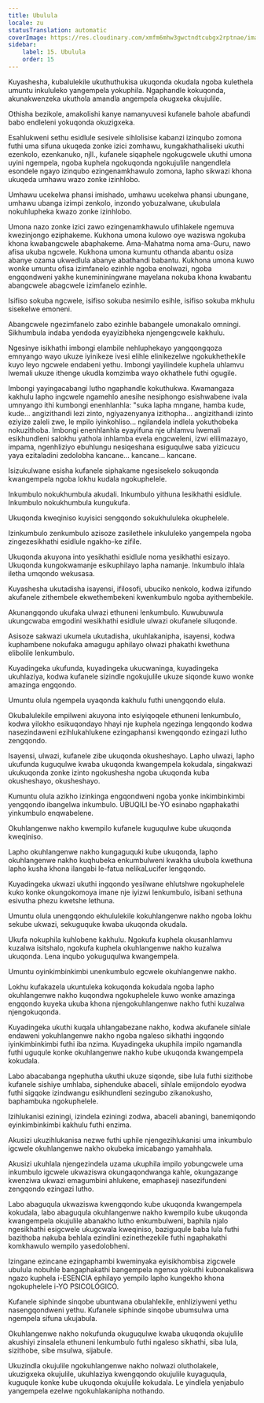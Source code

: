 ```yaml
---
title: Ubulula
locale: zu
statusTranslation: automatic
coverImage: https://res.cloudinary.com/xmfm6mhw3gwctndtcubgx2rptnae/image/upload/v1740337243/small_cover_educacion_fundamental_a051170f1c.webp
sidebar:
    label: 15. Ubulula
    order: 15
---
```

Kuyashesha, kubalulekile ukuthuthukisa ukuqonda okudala ngoba kulethela umuntu inkululeko yangempela yokuphila. Ngaphandle kokuqonda, akunakwenzeka ukuthola amandla angempela okugxeka okujulile.

Othisha bezikole, amakolishi kanye namanyuvesi kufanele bahole abafundi babo endleleni yokuqonda okuzigxeka.

Esahlukweni sethu esidlule sesivele sihlolisise kabanzi izinqubo zomona futhi uma sifuna ukuqeda zonke izici zomhawu, kungakhathaliseki ukuthi ezenkolo, ezenkanuko, njll., kufanele siqaphele ngokugcwele ukuthi umona uyini ngempela, ngoba kuphela ngokuqonda ngokujulile nangendlela esondele ngayo izinqubo ezingenamkhawulo zomona, lapho sikwazi khona ukuqeda umhawu wazo zonke izinhlobo.

Umhawu ucekelwa phansi imishado, umhawu ucekelwa phansi ubungane, umhawu ubanga izimpi zenkolo, inzondo yobuzalwane, ukubulala nokuhlupheka kwazo zonke izinhlobo.

Umona nazo zonke izici zawo ezingenamkhawulo ufihlakele ngemuva kwezinjongo eziphakeme. Kukhona umona kulowo oye waziswa ngokuba khona kwabangcwele abaphakeme. Ama-Mahatma noma ama-Guru, nawo afisa ukuba ngcwele. Kukhona umona kumuntu othanda abantu osiza abanye ozama ukwedlula abanye abathandi babantu. Kukhona umona kuwo wonke umuntu ofisa izimfanelo ezinhle ngoba enolwazi, ngoba engqondweni yakhe kunemininingwane mayelana nokuba khona kwabantu abangcwele abagcwele izimfanelo ezinhle.

Isifiso sokuba ngcwele, isifiso sokuba nesimilo esihle, isifiso sokuba mkhulu sisekelwe emoneni.

Abangcwele ngezimfanelo zabo ezinhle babangele umonakalo omningi. Sikhumbula indaba yendoda eyayizibheka njengengcwele kakhulu.

Ngesinye isikhathi imbongi elambile nehluphekayo yangqongqoza emnyango wayo ukuze iyinikeze ivesi elihle elinikezelwe ngokukhethekile kuyo leyo ngcwele endabeni yethu. Imbongi yayilindele kuphela uhlamvu lwemali ukuze ithenge ukudla komzimba wayo okhathele futhi ogugile.

Imbongi yayingacabangi lutho ngaphandle kokuthukwa. Kwamangaza kakhulu lapho ingcwele ngamehlo anesihe nesiphongo esishwabene ivala umnyango ithi kumbongi enenhlanhla: "suka lapha mngane, hamba kude, kude... angizithandi lezi zinto, ngiyazenyanya izithopha... angizithandi izinto eziyize zaleli zwe, le mpilo iyinkohliso... ngilandela indlela yokuthobeka nokuzithoba. Imbongi enenhlanhla eyayifuna nje uhlamvu lwemali esikhundleni salokhu yathola inhlamba evela engcweleni, izwi elilimazayo, impama, ngenhliziyo ebuhlungu nesiqeshana esiguqulwe saba yizicucu yaya ezitaladini zedolobha kancane... kancane... kancane.

Isizukulwane esisha kufanele siphakame ngesisekelo sokuqonda kwangempela ngoba lokhu kudala ngokuphelele.

Inkumbulo nokukhumbula akudali. Inkumbulo yithuna lesikhathi esidlule. Inkumbulo nokukhumbula kungukufa.

Ukuqonda kweqiniso kuyisici sengqondo sokukhululeka okuphelele.

Izinkumbulo zenkumbulo azisoze zasilethele inkululeko yangempela ngoba zingezesikhathi esidlule ngakho-ke zifile.

Ukuqonda akuyona into yesikhathi esidlule noma yesikhathi esizayo. Ukuqonda kungokwamanje esikuphilayo lapha namanje. Inkumbulo ihlala iletha umqondo wekusasa.

Kuyashesha ukutadisha isayensi, ifilosofi, ubuciko nenkolo, kodwa izifundo akufanele zithembele ekwethembekeni kwenkumbulo ngoba ayithembekile.

Akunangqondo ukufaka ulwazi ethuneni lenkumbulo. Kuwubuwula ukungcwaba emgodini wesikhathi esidlule ulwazi okufanele siluqonde.

Asisoze sakwazi ukumela ukutadisha, ukuhlakanipha, isayensi, kodwa kuphambene nokufaka amagugu aphilayo olwazi phakathi kwethuna elibolile lenkumbulo.

Kuyadingeka ukufunda, kuyadingeka ukucwaninga, kuyadingeka ukuhlaziya, kodwa kufanele sizindle ngokujulile ukuze siqonde kuwo wonke amazinga engqondo.

Umuntu olula ngempela uyaqonda kakhulu futhi unengqondo elula.

Okubalulekile empilweni akuyona into esiyiqoqele ethuneni lenkumbulo, kodwa yilokho esikuqondayo hhayi nje kuphela ngezinga lengqondo kodwa nasezindaweni ezihlukahlukene ezingaphansi kwengqondo ezingazi lutho zengqondo.

Isayensi, ulwazi, kufanele zibe ukuqonda okusheshayo. Lapho ulwazi, lapho ukufunda kuguqulwe kwaba ukuqonda kwangempela kokudala, singakwazi ukukuqonda zonke izinto ngokushesha ngoba ukuqonda kuba okusheshayo, okusheshayo.

Kumuntu olula azikho izinkinga engqondweni ngoba yonke inkimbinkimbi yengqondo ibangelwa inkumbulo. UBUQILI be-YO esinabo ngaphakathi yinkumbulo enqwabelene.

Okuhlangenwe nakho kwempilo kufanele kuguqulwe kube ukuqonda kweqiniso.

Lapho okuhlangenwe nakho kungaguquki kube ukuqonda, lapho okuhlangenwe nakho kuqhubeka enkumbulweni kwakha ukubola kwethuna lapho kusha khona ilangabi le-fatua nelikaLucifer lengqondo.

Kuyadingeka ukwazi ukuthi ingqondo yesilwane ehlutshwe ngokuphelele kuko konke okungokomoya imane nje iyizwi lenkumbulo, isibani sethuna esivutha phezu kwetshe lethuna.

Umuntu olula unengqondo ekhululekile kokuhlangenwe nakho ngoba lokhu sekube ukwazi, sekuguquke kwaba ukuqonda okudala.

Ukufa nokuphila kuhlobene kakhulu. Ngokufa kuphela okusanhlamvu kuzalwa isitshalo, ngokufa kuphela okuhlangenwe nakho kuzalwa ukuqonda. Lena inqubo yokuguqulwa kwangempela.

Umuntu oyinkimbinkimbi unenkumbulo egcwele okuhlangenwe nakho.

Lokhu kufakazela ukuntuleka kokuqonda kokudala ngoba lapho okuhlangenwe nakho kuqondwa ngokuphelele kuwo wonke amazinga engqondo kuyeka ukuba khona njengokuhlangenwe nakho futhi kuzalwa njengokuqonda.

Kuyadingeka ukuthi kuqala uhlangabezane nakho, kodwa akufanele sihlale endaweni yokuhlangenwe nakho ngoba ngaleso sikhathi ingqondo iyinkimbinkimbi futhi iba nzima. Kuyadingeka ukuphila impilo ngamandla futhi uguqule konke okuhlangenwe nakho kube ukuqonda kwangempela kokudala.

Labo abacabanga ngephutha ukuthi ukuze siqonde, sibe lula futhi sizithobe kufanele sishiye umhlaba, siphenduke abaceli, sihlale emijondolo eyodwa futhi sigqoke izindwangu esikhundleni sezingubo zikanokusho, baphambuka ngokuphelele.

Izihlukanisi eziningi, izindela eziningi zodwa, abaceli abaningi, banemiqondo eyinkimbinkimbi kakhulu futhi enzima.

Akusizi ukuzihlukanisa nezwe futhi uphile njengezihlukanisi uma inkumbulo igcwele okuhlangenwe nakho okubeka imicabango yamahhala.

Akusizi ukuhlala njengezindela uzama ukuphila impilo yobungcwele uma inkumbulo igcwele ukwaziswa okungaqondwanga kahle, okungazange kwenziwa ukwazi emagumbini ahlukene, emaphaseji nasezifundeni zengqondo ezingazi lutho.

Labo abaguqula ukwaziswa kwengqondo kube ukuqonda kwangempela kokudala, labo abaguqula okuhlangenwe nakho kwempilo kube ukuqonda kwangempela okujulile abanakho lutho enkumbulweni, baphila njalo ngesikhathi esigcwele ukugcwala kweqiniso, baziguqule baba lula futhi bazithoba nakuba behlala ezindlini ezinethezekile futhi ngaphakathi komkhawulo wempilo yasedolobheni.

Izingane ezincane ezingaphambi kweminyaka eyisikhombisa zigcwele ubulula nobuhle bangaphakathi bangempela ngenxa yokuthi kubonakaliswa ngazo kuphela i-ESENCIA ephilayo yempilo lapho kungekho khona ngokuphelele i-YO PSICOLÓGICO.

Kufanele siphinde sinqobe ubuntwana obulahlekile, enhliziyweni yethu nasengqondweni yethu. Kufanele siphinde sinqobe ubumsulwa uma ngempela sifuna ukujabula.

Okuhlangenwe nakho nokufunda okuguqulwe kwaba ukuqonda okujulile akushiyi zinsalela ethuneni lenkumbulo futhi ngaleso sikhathi, siba lula, sizithobe, sibe msulwa, sijabule.

Ukuzindla okujulile ngokuhlangenwe nakho nolwazi olutholakele, ukuzigxeka okujulile, ukuhlaziya kwengqondo okujulile kuyaguqula, kuguqule konke kube ukuqonda okujulile kokudala. Le yindlela yenjabulo yangempela ezelwe ngokuhlakanipha nothando.

